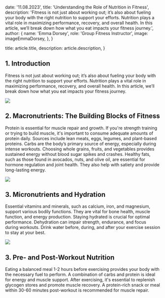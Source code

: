 
  date: '11.08.2023',
  title: 'Understanding the Role of Nutrition in Fitness',
  description:
    'Fitness is not just about working out; it’s also about fueling your body with the right nutrition to support your efforts. Nutrition plays a vital role in maximizing performance, recovery, and overall health. In this article, we’ll break down how what you eat impacts your fitness journey.',
  author: {
    name: 'Emma Dorsey',
    role: 'Group Fitness Instructor',
    image: imageEmmaDorsey,
  },
}

  title: article.title,
  description: article.description,
}

## 1. Introduction

Fitness is not just about working out; it’s also about fueling your body with the right nutrition to support your efforts. Nutrition plays a vital role in maximizing performance, recovery, and overall health. In this article, we’ll break down how what you eat impacts your fitness journey.

![](./pexels-olly.jpg)

## 2. Macronutrients: The Building Blocks of Fitness

Protein is essential for muscle repair and growth. If you're strength training or trying to build muscle, it's important to consume adequate amounts of protein daily. Sources include lean meats, eggs, legumes, and plant-based proteins. Carbs are the body’s primary source of energy, especially during intense workouts. Choosing whole grains, fruits, and vegetables provides sustained energy without blood sugar spikes and crashes. Healthy fats, such as those found in avocados, nuts, and olive oil, are essential for hormone regulation and joint health. They also help with satiety and provide long-lasting energy.

![](./mansfield.jpg)

## 3. Micronutrients and Hydration

Essential vitamins and minerals, such as calcium, iron, and magnesium, support various bodily functions. They are vital for bone health, muscle function, and energy production. Staying hydrated is crucial for optimal performance. Dehydration can impair strength, endurance, and focus during workouts. Drink water before, during, and after your exercise session to stay at your best.

![](./mastercowley.jpg)

## 3. Pre- and Post-Workout Nutrition

Eating a balanced meal 1-2 hours before exercising provides your body with the necessary fuel to perform. A combination of carbs and protein is ideal for energy and muscle support. After exercising, it's essential to replenish glycogen stores and promote muscle recovery. A protein-rich snack or meal within 30-60 minutes post-workout is recommended for muscle repair.
